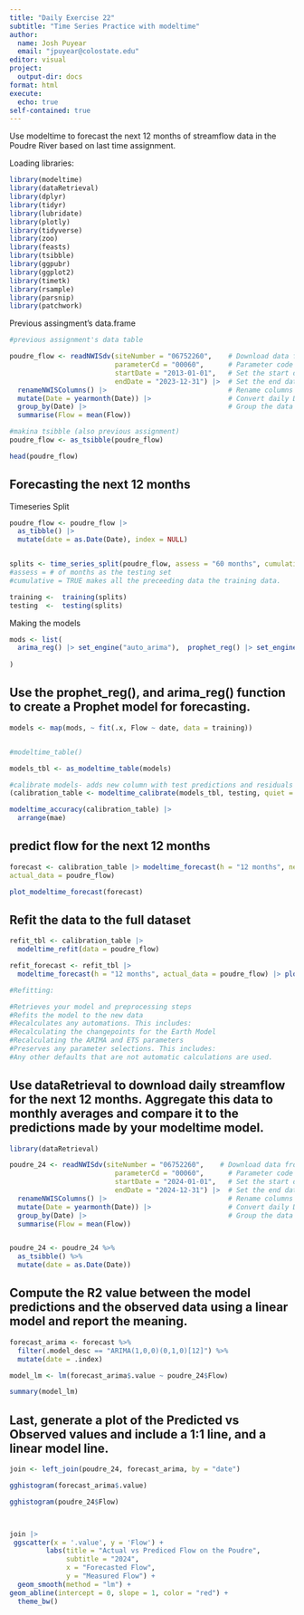 ```yaml
---
title: "Daily Exercise 22"
subtitle: "Time Series Practice with modeltime"
author:
  name: Josh Puyear
  email: "jpuyear@colostate.edu"
editor: visual
project:
  output-dir: docs
format: html
execute: 
  echo: true
self-contained: true
---
```


Use modeltime to forecast the next 12 months of streamflow data in the Poudre River based on last time assignment.

Loading libraries:
```r
library(modeltime)
library(dataRetrieval)
library(dplyr)
library(tidyr)
library(lubridate)
library(plotly)
library(tidyverse)
library(zoo)
library(feasts)
library(tsibble)
library(ggpubr)
library(ggplot2)
library(timetk)
library(rsample)
library(parsnip)
library(patchwork)

```
Previous assingment's data.frame
```r
#previous assignment's data table

poudre_flow <- readNWISdv(siteNumber = "06752260",    # Download data from USGS for site 06752260
                          parameterCd = "00060",      # Parameter code 00060 = discharge in cfs)
                          startDate = "2013-01-01",   # Set the start date
                          endDate = "2023-12-31") |>  # Set the end date
  renameNWISColumns() |>                              # Rename columns to standard names (e.g., "Flow", "Date")
  mutate(Date = yearmonth(Date)) |>                   # Convert daily Date values into a year-month format (e.g., "2023 Jan")
  group_by(Date) |>                                   # Group the data by the new monthly Date
  summarise(Flow = mean(Flow))

```

```r
#makina tsibble (also previous assignment)
poudre_flow <- as_tsibble(poudre_flow)

head(poudre_flow)

```

## Forecasting the next 12 months

Timeseries Split
```r

poudre_flow <- poudre_flow |>
  as_tibble() |>
  mutate(date = as.Date(Date), index = NULL)


splits <- time_series_split(poudre_flow, assess = "60 months", cumulative = TRUE)
#assess = # of months as the testing set
#cumulative = TRUE makes all the preceeding data the training data.

training <-  training(splits)
testing  <-  testing(splits)

```
Making the models

```r
mods <- list(
  arima_reg() |> set_engine("auto_arima"),  prophet_reg() |> set_engine("prophet")
                                          
)

```

## Use the prophet_reg(), and arima_reg() function to create a Prophet model for forecasting.
```r
models <- map(mods, ~ fit(.x, Flow ~ date, data = training))


#modeltime_table()

models_tbl <- as_modeltime_table(models)

#calibrate models- adds new column with test predictions and residuals
(calibration_table <- modeltime_calibrate(models_tbl, testing, quiet = FALSE))

modeltime_accuracy(calibration_table) |>
  arrange(mae)

```
## predict flow for the next 12 months 
```r
forecast <- calibration_table |> modeltime_forecast(h = "12 months", new_data = testing,
actual_data = poudre_flow)

plot_modeltime_forecast(forecast)

```
## Refit the data to the full dataset
```r
refit_tbl <- calibration_table |>
  modeltime_refit(data = poudre_flow)

refit_forecast <- refit_tbl |>
  modeltime_forecast(h = "12 months", actual_data = poudre_flow) |> plot_modeltime_forecast()

#Refitting:

#Retrieves your model and preprocessing steps
#Refits the model to the new data
#Recalculates any automations. This includes:
#Recalculating the changepoints for the Earth Model
#Recalculating the ARIMA and ETS parameters
#Preserves any parameter selections. This includes:
#Any other defaults that are not automatic calculations are used.
```

## Use dataRetrieval to download daily streamflow for the next 12 months. Aggregate this data to monthly averages and compare it to the predictions made by your modeltime model.
```r
library(dataRetrieval)

poudre_24 <- readNWISdv(siteNumber = "06752260",    # Download data from USGS for site 06752260
                          parameterCd = "00060",      # Parameter code 00060 = discharge in cfs)
                          startDate = "2024-01-01",   # Set the start date
                          endDate = "2024-12-31") |>  # Set the end date
  renameNWISColumns() |>                              # Rename columns to standard names (e.g., "Flow", "Date")
  mutate(Date = yearmonth(Date)) |>                   # Convert daily Date values into a year-month format (e.g., "2023 Jan")
  group_by(Date) |>                                   # Group the data by the new monthly Date
  summarise(Flow = mean(Flow))


poudre_24 <- poudre_24 %>% 
  as_tsibble() %>% 
  mutate(date = as.Date(Date))

```

## Compute the R2 value between the model predictions and the observed data using a linear model and report the meaning.
```r
forecast_arima <- forecast %>% 
  filter(.model_desc == "ARIMA(1,0,0)(0,1,0)[12]") %>% 
  mutate(date = .index)

model_lm <- lm(forecast_arima$.value ~ poudre_24$Flow)

summary(model_lm)

```

## Last, generate a plot of the Predicted vs Observed values and include a 1:1 line, and a linear model line.
```r

join <- left_join(poudre_24, forecast_arima, by = "date")

gghistogram(forecast_arima$.value)

gghistogram(poudre_24$Flow)



join |>
 ggscatter(x = '.value', y = 'Flow') +
         labs(title = "Actual vs Prediced Flow on the Poudre",
              subtitle = "2024",
              x = "Forecasted Flow",
              y = "Measured Flow") + 
  geom_smooth(method = "lm") +
geom_abline(intercept = 0, slope = 1, color = "red") +
  theme_bw()

```

